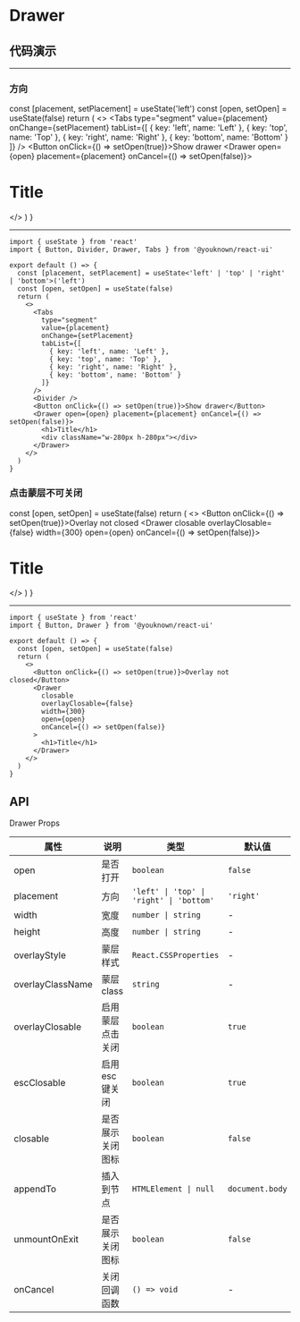# Drawer

## 代码演示


---

### 方向

  const [placement, setPlacement] = useState('left')
  const [open, setOpen] = useState(false)
  return (
    <>
      <Tabs
        type="segment"
        value={placement}
        onChange={setPlacement}
        tabList={[
          { key: 'left', name: 'Left' },
          { key: 'top', name: 'Top' },
          { key: 'right', name: 'Right' },
          { key: 'bottom', name: 'Bottom' }
        ]}
      />
      <Divider />
      <Button onClick={() => setOpen(true)}>Show drawer</Button>
      <Drawer open={open} placement={placement} onCancel={() => setOpen(false)}>
        <h1>Title</h1>
        <div className="w-280px h-280px"></div>
      </Drawer>
    </>
  )
}

<DrawerDirection />

---

```tsx
import { useState } from 'react'
import { Button, Divider, Drawer, Tabs } from '@youknown/react-ui'

export default () => {
  const [placement, setPlacement] = useState<'left' | 'top' | 'right' | 'bottom'>('left')
  const [open, setOpen] = useState(false)
  return (
    <>
      <Tabs
        type="segment"
        value={placement}
        onChange={setPlacement}
        tabList={[
          { key: 'left', name: 'Left' },
          { key: 'top', name: 'Top' },
          { key: 'right', name: 'Right' },
          { key: 'bottom', name: 'Bottom' }
        ]}
      />
      <Divider />
      <Button onClick={() => setOpen(true)}>Show drawer</Button>
      <Drawer open={open} placement={placement} onCancel={() => setOpen(false)}>
        <h1>Title</h1>
        <div className="w-280px h-280px"></div>
      </Drawer>
    </>
  )
}
```

### 点击蒙层不可关闭

  const [open, setOpen] = useState(false)
  return (
    <>
      <Button onClick={() => setOpen(true)}>Overlay not closed</Button>
      <Drawer closable overlayClosable={false} width={300} open={open} onCancel={() => setOpen(false)}>
        <h1>Title</h1>
      </Drawer>
    </>
  )
}

<DrawerOverlayClosable />

---

```tsx
import { useState } from 'react'
import { Button, Drawer } from '@youknown/react-ui'

export default () => {
  const [open, setOpen] = useState(false)
  return (
    <>
      <Button onClick={() => setOpen(true)}>Overlay not closed</Button>
      <Drawer
        closable
        overlayClosable={false}
        width={300}
        open={open}
        onCancel={() => setOpen(false)}
      >
        <h1>Title</h1>
      </Drawer>
    </>
  )
}
```

## API

Drawer Props

| 属性       | 说明               | 类型              | 默认值   |
| ---------- | ------------------ | ----------------- | -------- |
| open    | 是否打开           | `boolean`         | `false`  |
| placement    | 方向           | `'left' \| 'top' \| 'right' \| 'bottom'`         | `'right'`  |
| width    | 宽度           | `number \| string`         | -  |
| height    | 高度           | `number \| string`         | -  |
| overlayStyle    | 蒙层样式           | `React.CSSProperties`         | -  |
| overlayClassName    | 蒙层class           | `string`         | -  |
| overlayClosable    | 启用蒙层点击关闭           | `boolean`         | `true`  |
| escClosable    | 启用esc键关闭           | `boolean`         | `true`  |
| closable    | 是否展示关闭图标           | `boolean`         | `false` |
| appendTo    | 插入到节点           | `HTMLElement \| null`         | `document.body` |
| unmountOnExit    | 是否展示关闭图标           | `boolean`         | `false` |
| onCancel    | 关闭回调函数           | `() => void`         | - |
